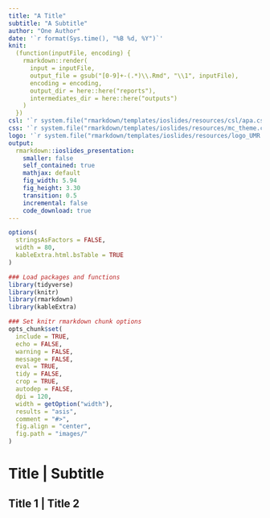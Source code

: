 ```yaml
---
title: "A Title"
subtitle: "A Subtitle"
author: "One Author"
date: '`r format(Sys.time(), "%B %d, %Y")`'
knit: 
  (function(inputFile, encoding) {
    rmarkdown::render(
      input = inputFile,
      output_file = gsub("[0-9]+-(.*)\\.Rmd", "\\1", inputFile),
      encoding = encoding, 
      output_dir = here::here("reports"),
      intermediates_dir = here::here("outputs")
    )
  })
csl: '`r system.file("rmarkdown/templates/ioslides/resources/csl/apa.csl", package = "umr1283")`' 
css: '`r system.file("rmarkdown/templates/ioslides/resources/mc_theme.css", package = "umr1283")`' 
logo: '`r system.file("rmarkdown/templates/ioslides/resources/logo_UMR.png", package = "umr1283")`' 
output:
  rmarkdown::ioslides_presentation:
    smaller: false
    self_contained: true
    mathjax: default
    fig_width: 5.94
    fig_height: 3.30
    transition: 0.5
    incremental: false
    code_download: true
---
```


```r
options(
  stringsAsFactors = FALSE,
  width = 80,
  kableExtra.html.bsTable = TRUE
)

### Load packages and functions
library(tidyverse)
library(knitr)
library(rmarkdown)
library(kableExtra)

### Set knitr rmarkdown chunk options
opts_chunk$set(
  include = TRUE,
  echo = FALSE,
  warning = FALSE,
  message = FALSE,
  eval = TRUE,
  tidy = FALSE,
  crop = TRUE,
  autodep = FALSE,
  dpi = 120,
  width = getOption("width"),
  results = "asis",
  comment = "#>",
  fig.align = "center",
  fig.path = "images/"
)
```

# Title | Subtitle {.flexbox .vcenter}


## Title 1 | Title 2


